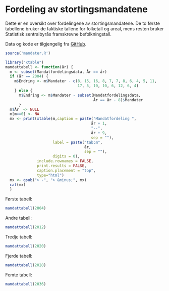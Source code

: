 Fordeling av stortingsmandatene
===============================

Dette er en oversikt over fordelingene av stortingsmandatene. De to første tabellene bruker de faktiske tallene for folketall og areal, mens resten bruker Statistisk sentralbyrås framskrevne befolkningstall.

Data og kode er tilgjengelig fra [GitHub](https://github.com/hmalmedal/mandatfordeling).

```r
source('mandater.R')
```

```r
library("xtable")
mandattabell <- function(år) {
  m <- subset(Mandatfordelingsdata, År == år)
  if (år == 2004) {
    m$Endring <- m$Mandater - c(8, 15, 16, 8, 7, 7, 8, 6, 4, 5, 11,
                                17, 5, 10, 10, 6, 12, 6, 4)
    } else {
      m$Endring <- m$Mandater - subset(Mandatfordelingsdata,
                                       År == år - 8)$Mandater
      }
  m$År  <- NULL
  m[m==0] <- NA
  mx <- print(xtable(m,caption = paste("Mandatfordeling ",
                                      år + 1,
                                      "--",
                                      år + 9,
                                      sep = ""),
                     label = paste("tab:m",
                                   år,
                                   sep = ""),
                     digits = 0),
              include.rownames = FALSE,
              print.results = FALSE,
              caption.placement = "top",
              type="html")
  mx <- gsub("> -", "> &minus;", mx)
  cat(mx)
  }
```

Første tabell:

```r
mandattabell(2004)
```

Andre tabell:

```r
mandattabell(2012)
```

Tredje tabell:

```r
mandattabell(2020)
```

Fjerde tabell:

```r
mandattabell(2028)
```

Femte tabell:

```r
mandattabell(2036)
```
